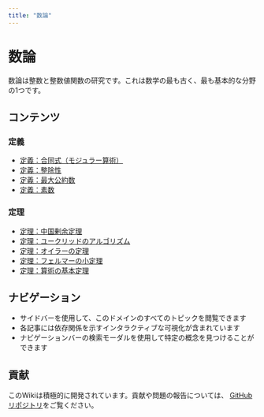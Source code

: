 ```yaml
---
title: "数論"
---
```


# 数論

数論は整数と整数値関数の研究です。これは数学の最も古く、最も基本的な分野の1つです。

## コンテンツ

### 定義

- [定義：合同式（モジュラー算術）](def-congruence.qmd)
- [定義：整除性](def-divisibility.qmd)
- [定義：最大公約数](def-gcd.qmd)
- [定義：素数](def-prime.qmd)

### 定理

- [定理：中国剰余定理](thm-chinese-remainder.qmd)
- [定理：ユークリッドのアルゴリズム](thm-euclidean-algorithm.qmd)
- [定理：オイラーの定理](thm-euler.qmd)
- [定理：フェルマーの小定理](thm-fermat-little.qmd)
- [定理：算術の基本定理](thm-fundamental-arithmetic.qmd)

## ナビゲーション

- サイドバーを使用して、このドメインのすべてのトピックを閲覧できます
- 各記事には依存関係を示すインタラクティブな可視化が含まれています
- ナビゲーションバーの検索モーダルを使用して特定の概念を見つけることができます

## 貢献

このWikiは積極的に開発されています。貢献や問題の報告については、
[GitHubリポジトリ](https://github.com/RK0429/ModernMath)をご覧ください。
